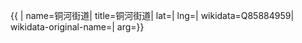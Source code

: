 {{ {{{1|PRC admin/showdata}}}|
name=铜河街道|
title=铜河街道|
lat=|
lng=|
wikidata=Q85884959|
wikidata-original-name=|
arg={{{arg|}}}}}